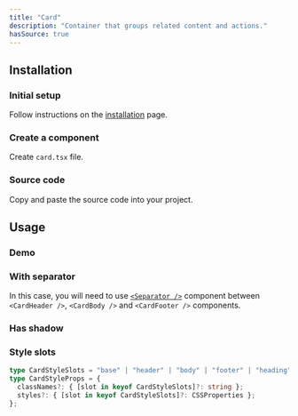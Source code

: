 ```yaml
---
title: "Card"
description: "Container that groups related content and actions."
hasSource: true
---
```


## Installation

<Steps>

### Initial setup

Follow instructions on the [installation](/docs/overview/installation) page.

### Create a component

Create `card.tsx` file.

### Source code

Copy and paste the source code into your project.

</Steps>

## Usage

### Demo

<ComponentPreview slug="card/demo" />

### With separator

In this case, you will need to use [`<Separator />`](/docs/components/separator) component between `<CardHeader />`, `<CardBody />` and `<CardFooter />` components.

<ComponentPreview slug="card/withSeparator" />

### Has shadow

<ComponentPreview slug="card/hasShadow" />

### Style slots

```ts
type CardStyleSlots = "base" | "header" | "body" | "footer" | "heading" | "buttons";
type CardStyleProps = {
  classNames?: { [slot in keyof CardStyleSlots]?: string };
  styles?: { [slot in keyof CardStyleSlots]?: CSSProperties };
};
```
